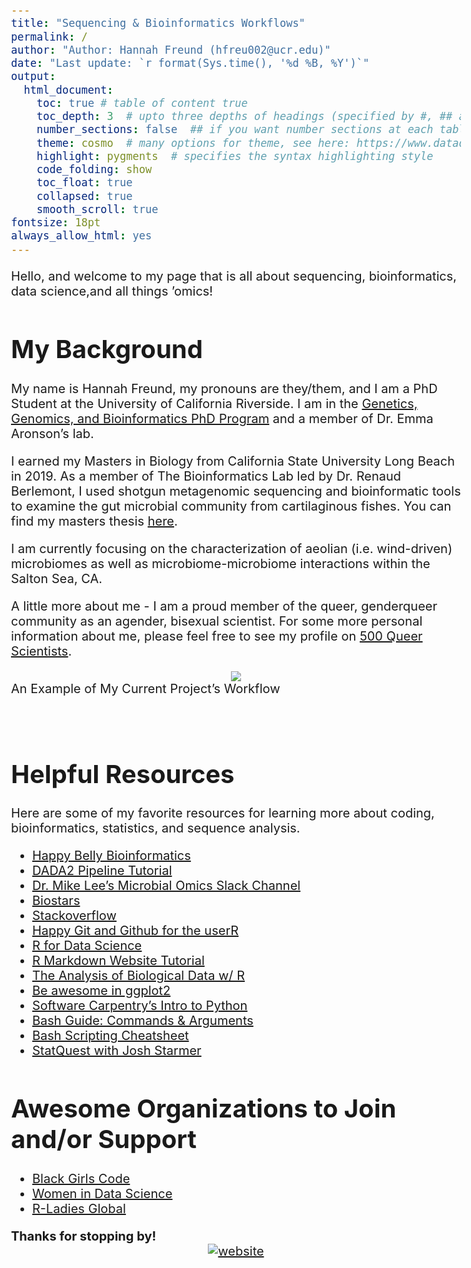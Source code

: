 ```yaml
---
title: "Sequencing & Bioinformatics Workflows"
permalink: /
author: "Author: Hannah Freund (hfreu002@ucr.edu)"
date: "Last update: `r format(Sys.time(), '%d %B, %Y')`" 
output:
  html_document:
    toc: true # table of content true
    toc_depth: 3  # upto three depths of headings (specified by #, ## and ###)
    number_sections: false  ## if you want number sections at each table header
    theme: cosmo  # many options for theme, see here: https://www.datadreaming.org/post/r-markdown-theme-gallery/
    highlight: pygments  # specifies the syntax highlighting style
    code_folding: show
    toc_float: true
    collapsed: true
    smooth_scroll: true
fontsize: 18pt
always_allow_html: yes
---
```


<style type="text/css">
  body{
  font-size: 15pt;
}
</style>

<!--
Render from R:
rmarkdown::render_site(encoding = 'UTF-8')
 * Need index.html and _site.yml and all other Rmd files in same directory to build full website
 
Rendering from the command-line. To render to PDF format, use the argument setting: output_format="pdf_document".
$ Rscript -e "rmarkdown::render_site(encoding = 'UTF-8')"

Add logo:
htmltools::img(src = knitr::image_uri("mylogo.png"), 
               alt = 'logo', 
               style = 'position:absolute; top:0; center:0; padding:10px;')
-->
Hello, and welcome to my page that is all about sequencing, bioinformatics, data science,and all things 'omics!



# My Background

My name is Hannah Freund, my pronouns are they/them, and I am a PhD Student at the University of California Riverside. I am in the [Genetics, Genomics, and Bioinformatics PhD Program](https://ggb.ucr.edu/) and a member of Dr. Emma Aronson's lab.

I earned my Masters in Biology from California State University Long Beach in 2019. As a member of The Bioinformatics Lab led by Dr. Renaud Berlemont, I used shotgun metagenomic sequencing and bioinformatic tools to examine the gut microbial community from cartilaginous fishes. You can find my masters thesis [here](https://www.proquest.com/dissertations-theses/insights-into-structure-function-gut-metagenome/docview/2294094842/se-2).

I am currently focusing on the characterization of aeolian (i.e. wind-driven) microbiomes as well as microbiome-microbiome interactions within the Salton Sea, CA.

A little more about me - I am a proud member of the queer, genderqueer community as an agender, bisexual scientist. For some more personal information about me, please feel free to see my profile on [500 Queer Scientists](https://500queerscientists.com/hannah-freund/).


<center>
![](workflow_biorender.png)
</center>
<div align="center">An Example of My Current Project's Workflow</div></br>

# Helpful Resources

Here are some of my favorite resources for learning more about coding, bioinformatics, statistics, and sequence analysis. 

* [Happy Belly Bioinformatics](https://astrobiomike.github.io/)
* [DADA2 Pipeline Tutorial](https://benjjneb.github.io/dada2/tutorial.html)
* [Dr. Mike Lee's Microbial Omics Slack Channel](https://join.slack.com/t/microbialomics/shared_invite/zt-hewufeet-RTgCOf8TnfCUbIP2_GdQUg)
* [Biostars](https://www.biostars.org/)
* [Stackoverflow](https://stackoverflow.com/)
* [Happy Git and Github for the userR](https://happygitwithr.com/)
* [R for Data Science](https://r4ds.had.co.nz/)
* [R Markdown Website Tutorial](https://www.emilyzabor.com/tutorials/rmarkdown_websites_tutorial.html)
* [The Analysis of Biological Data w/ R](https://whitlockschluter.zoology.ubc.ca/r-code)
* [Be awesome in ggplot2](http://www.sthda.com/english/wiki/be-awesome-in-ggplot2-a-practical-guide-to-be-highly-effective-r-software-and-data-visualization#geom_text-textual-annotations)
* [Software Carpentry's Intro to Python](https://swcarpentry.github.io/python-novice-inflammation/setup.html)
* [Bash Guide: Commands & Arguments](http://mywiki.wooledge.org/BashGuide/CommandsAndArguments)
* [Bash Scripting Cheatsheet](https://devhints.io/bash)
* [StatQuest with Josh Starmer](https://www.youtube.com/c/joshstarmer)

# Awesome Organizations to Join and/or Support

* [Black Girls Code](https://www.blackgirlscode.com/)
* [Women in Data Science](https://www.widsconference.org/)
* [R-Ladies Global](https://rladies.org/)


<div align="center">**Thanks for stopping by!**</div>
<center>
[![website](amplicon_workflow/mylogo.png)](https://hlfreund.github.io/)
</center>


